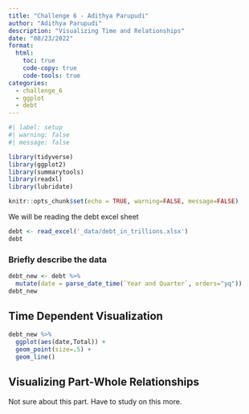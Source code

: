 ```yaml
---
title: "Challenge 6 - Adithya Parupudi"
author: "Adithya Parupudi"
description: "Visualizing Time and Relationships"
date: "08/23/2022"
format:
  html:
    toc: true
    code-copy: true
    code-tools: true
categories:
  - challenge_6
  - ggplot
  - debt
---
```


```r
#| label: setup
#| warning: false
#| message: false

library(tidyverse)
library(ggplot2)
library(summarytools)
library(readxl)
library(lubridate)

knitr::opts_chunk$set(echo = TRUE, warning=FALSE, message=FALSE)
```

We will be reading the debt excel sheet

```r

debt <- read_excel('_data/debt_in_trillions.xlsx')
debt
```

### Briefly describe the data

```r
debt_new <- debt %>%
  mutate(date = parse_date_time(`Year and Quarter`, orders="yq"))
debt_new
```


## Time Dependent Visualization

```r
debt_new %>% 
  ggplot(aes(date,Total)) +
  geom_point(size=.5) +
  geom_line() 
```

## Visualizing Part-Whole Relationships

Not sure about this part. Have to study on this more.
